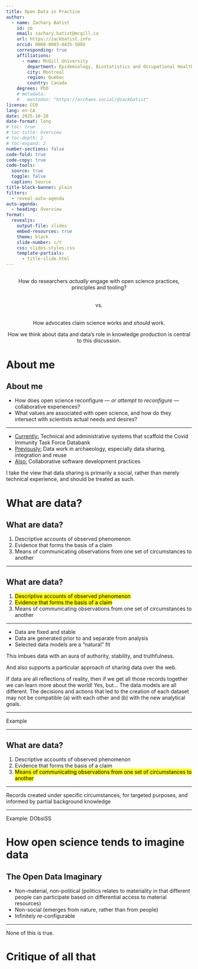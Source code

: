 ```yaml
---
title: Open Data in Practice
author:
  - name: Zachary Batist
    id: zb
    email: zachary.batist@mcgill.ca
    url: https://zackbatist.info
    orcid: 0000-0003-0435-508X
    corresponding: true
    affiliations:
      - name: McGill University
        department: Epidemiology, Biostatistics and Occupational Health
        city: Montreal
        region: Québec
        country: Canada
    degrees: PhD
    # metadata:
    #   mastodon: "https://archaeo.social/@zackbatist"
license: CC0
lang: en-CA
date: 2025-10-28
date-format: long
# toc: true
# toc-title: Overview
# toc-depth: 2
# toc-expand: 2
number-sections: false
code-fold: true
code-copy: true
code-tools:
  source: true
  toggle: false
  caption: Source
title-block-banner: plain
filters:
  - reveal-auto-agenda
auto-agenda:
  - heading: Overview
format:
  revealjs:
    output-file: slides
    embed-resources: true
    theme: black
    slide-number: c/t
    css: slides-styles.css
    template-partials:
      - title-slide.html
---
```


::: {style="text-align: center;"}
## {.center}

How do researchers _actually_ engage with open science practices, principles and tooling?

</br>vs.</br></br>

How advocates claim science works and _should_ work.


How we think about data and data's role in knowledge production is central to this discussion.

:::

# About me
## About me

- How does open science reconfigure --- _or attempt to reconfigure_ --- collaborative experiences?
- What values are associated with open science, and how do they intersect with scientists actual needs and desires?

<hr>

- [Currently:]{.underline} Technical and administrative systems that scaffold the Covid Immunity Task Force Databank
- [Previously:]{.underline} Data work in archaeology, especially data sharing, integration and reuse
- [Also:]{.underline} Collaborative software development practices

::: {.notes}
I take the view that data sharing is primarily a social, rather than merely technical experience, and should be treated as such.

:::

# What are data?
## What are data?

1. Descriptive accounts of observed phenomenon
2. Evidence that forms the basis of a claim
3. Means of communicating observations from one set of circumstances to another

---

## What are data?
1. [Descriptive accounts of observed phenomenon]{.mark}
2. [Evidence that forms the basis of a claim]{.mark}
3. Means of communicating observations from one set of circumstances to another

<hr>

- Data are fixed and stable
- Data are generated prior to and separate from analysis
- Selected data models are a "natural" fit

::: {.notes}
This imbues data with an aura of authority, stability, and truthfulness.

And also supports a particular approach of sharing data over the web.

If data are all reflections of reality, then if we get all those records together we can learn more about the world!
Yes, but...
The data models are all different.
The decisions and actions that led to the creation of each dataset may not be compatible (a) with each other and (b) with the new analytical goals.
:::

---

Example

---

## What are data?
1. Descriptive accounts of observed phenomenon
2. Evidence that forms the basis of a claim
3. [Means of communicating observations from one set of circumstances to another]{.mark}

<hr>

Records created under specific circumstances,
for targeted purposes,
and informed by partial background knowledge

---

Example: DObsiSS

# How open science tends to imagine data
## The Open Data Imaginary
- Non-material, non-political (politics relates to materiality in that different people can participate based on differential access to material resources)
- Non-social (emerges from nature, rather than from people)
- Infinitely re-configurable

---

None of this is true.

# Critique of all that

